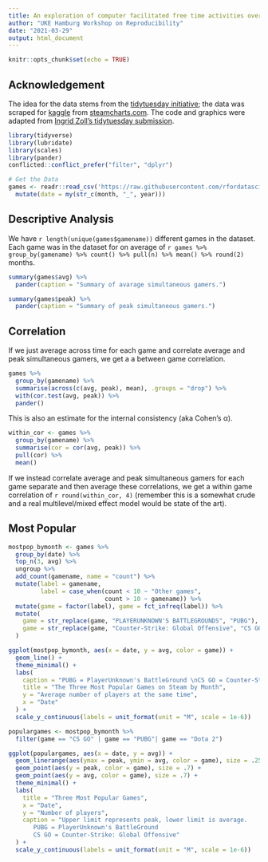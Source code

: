 ```yaml
---
title: An exploration of computer facilitated free time activities over the last decade
author: "UKE Hamburg Workshop on Reproducibility"
date: "2021-03-29"
output: html_document
---
```


```r
knitr::opts_chunk$set(echo = TRUE)
```

## Acknowledgement

The idea for the data stems from the [tidytuesday initiative](https://github.com/rfordatascience/tidytuesday/blob/master/data/2021/2021-03-16/readme.md); the data was scraped for [kaggle](https://www.kaggle.com/michau96/popularity-of-games-on-steam) from [steamcharts.com](https://steamcharts.com/).
The code and graphics were adapted from [Ingrid Zoll's tidytuesday submission](https://itlzoll.netlify.app/post/tidy-tuesday-march-16/).

```r
library(tidyverse)
library(lubridate)
library(scales)
library(pander)
conflicted::conflict_prefer("filter", "dplyr")
```

```r
# Get the Data
games <- readr::read_csv('https://raw.githubusercontent.com/rfordatascience/tidytuesday/master/data/2021/2021-03-16/games.csv') %>% 
  mutate(date = my(str_c(month, "_", year)))
```

## Descriptive Analysis

We have `r length(unique(games$gamename))` different games in the dataset.
Each game was in the dataset for on average of `r games %>% group_by(gamename) %>% count() %>% pull(n) %>% mean() %>% round(2)` months.

```r
summary(games$avg) %>% 
  pander(caption = "Summary of avarage simultaneous gamers.")
```

```r
summary(games$peak) %>% 
  pander(caption = "Summary of peak simultaneous gamers.")
```

## Correlation

If we just average across time for each game and correlate average and peak simultaneous gamers, we get a a between game correlation.

```r
games %>% 
  group_by(gamename) %>% 
  summarise(across(c(avg, peak), mean), .groups = "drop") %>% 
  with(cor.test(avg, peak)) %>% 
  pander()
```

This is also an estimate for the internal consistency (aka Cohen's α).

```r
within_cor <- games %>% 
  group_by(gamename) %>% 
  summarise(cor = cor(avg, peak)) %>% 
  pull(cor) %>% 
  mean()
```

If we instead correlate average and peak simultaneous gamers for each game separate and then average these correlations, we get a within game correlation of `r round(within_cor, 4)` (remember this is a somewhat crude and a real multilevel/mixed effect model would be state of the art).

## Most Popular

```r
mostpop_bymonth <- games %>%
  group_by(date) %>%
  top_n(3, avg) %>%
  ungroup %>%
  add_count(gamename, name = "count") %>%
  mutate(label = gamename,
         label = case_when(count < 10 ~ "Other games",
                           count > 10 ~ gamename)) %>%
  mutate(game = factor(label), game = fct_infreq(label)) %>%
  mutate(
    game = str_replace(game, "PLAYERUNKNOWN'S BATTLEGROUNDS", "PUBG"),
    game = str_replace(game, "Counter-Strike: Global Offensive", "CS GO")
  )
```

```r
ggplot(mostpop_bymonth, aes(x = date, y = avg, color = game)) +
  geom_line() +
  theme_minimal() +
  labs(
    caption = "PUBG = PlayerUnknown's BattleGround \nCS GO = Counter-Strike: Global Offensive",
    title = "The Three Most Popular Games on Steam by Month",
    y = "Average number of players at the same time",
    x = "Date"
  ) +
  scale_y_continuous(labels = unit_format(unit = "M", scale = 1e-6))
```

```r
populargames <- mostpop_bymonth %>%
  filter(game == "CS GO" | game == "PUBG"| game == "Dota 2")
```

```r
ggplot(populargames, aes(x = date, y = avg)) +
  geom_linerange(aes(ymax = peak, ymin = avg, color = game), size = .25) +
  geom_point(aes(y = peak, color = game), size = .7) +
  geom_point(aes(y = avg, color = game), size = .7) +
  theme_minimal() +
  labs(
    title = "Three Most Popular Games",
    x = "Date",
    y = "Number of players",
    caption = "Upper limit represents peak, lower limit is average.
       PUBG = PlayerUnknown's BattleGround
       CS GO = Counter-Strike: Global Offensive"
  ) +
  scale_y_continuous(labels = unit_format(unit = "M", scale = 1e-6))
```


